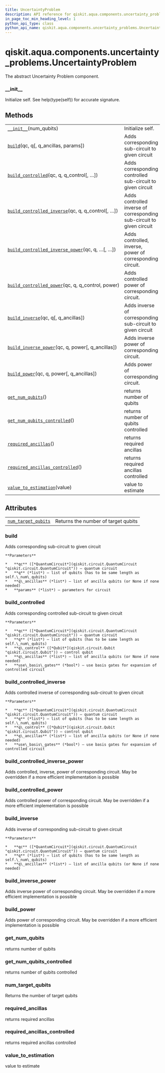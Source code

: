 ```yaml
---
title: UncertaintyProblem
description: API reference for qiskit.aqua.components.uncertainty_problems.UncertaintyProblem
in_page_toc_min_heading_level: 1
python_api_type: class
python_api_name: qiskit.aqua.components.uncertainty_problems.UncertaintyProblem
---
```


# qiskit.aqua.components.uncertainty\_problems.UncertaintyProblem

<Class id="qiskit.aqua.components.uncertainty_problems.UncertaintyProblem" isDedicatedPage={true} github="https://github.com/qiskit-community/qiskit-aqua/tree/stable/0.9/qiskit/aqua/components/uncertainty_problems/uncertainty_problem.py" signature="UncertaintyProblem(num_qubits)">
  The abstract Uncertainty Problem component.

  ### \_\_init\_\_

  <Function id="qiskit.aqua.components.uncertainty_problems.UncertaintyProblem.__init__" signature="__init__(num_qubits)">
    Initialize self. See help(type(self)) for accurate signature.
  </Function>

  ## Methods

  |                                                                                                                                                                                                                                                    |                                                                       |
  | -------------------------------------------------------------------------------------------------------------------------------------------------------------------------------------------------------------------------------------------------- | --------------------------------------------------------------------- |
  | [`__init__`](#qiskit.aqua.components.uncertainty_problems.UncertaintyProblem.__init__ "qiskit.aqua.components.uncertainty_problems.UncertaintyProblem.__init__")(num\_qubits)                                                                      | Initialize self.                                                      |
  | [`build`](#qiskit.aqua.components.uncertainty_problems.UncertaintyProblem.build "qiskit.aqua.components.uncertainty_problems.UncertaintyProblem.build")(qc, q\[, q\_ancillas, params])                                                             | Adds corresponding sub-circuit to given circuit                       |
  | [`build_controlled`](#qiskit.aqua.components.uncertainty_problems.UncertaintyProblem.build_controlled "qiskit.aqua.components.uncertainty_problems.UncertaintyProblem.build_controlled")(qc, q, q\_control\[, …])                                  | Adds corresponding controlled sub-circuit to given circuit            |
  | [`build_controlled_inverse`](#qiskit.aqua.components.uncertainty_problems.UncertaintyProblem.build_controlled_inverse "qiskit.aqua.components.uncertainty_problems.UncertaintyProblem.build_controlled_inverse")(qc, q, q\_control\[, …])          | Adds controlled inverse of corresponding sub-circuit to given circuit |
  | [`build_controlled_inverse_power`](#qiskit.aqua.components.uncertainty_problems.UncertaintyProblem.build_controlled_inverse_power "qiskit.aqua.components.uncertainty_problems.UncertaintyProblem.build_controlled_inverse_power")(qc, q, …\[, …]) | Adds controlled, inverse, power of corresponding circuit.             |
  | [`build_controlled_power`](#qiskit.aqua.components.uncertainty_problems.UncertaintyProblem.build_controlled_power "qiskit.aqua.components.uncertainty_problems.UncertaintyProblem.build_controlled_power")(qc, q, q\_control, power)               | Adds controlled power of corresponding circuit.                       |
  | [`build_inverse`](#qiskit.aqua.components.uncertainty_problems.UncertaintyProblem.build_inverse "qiskit.aqua.components.uncertainty_problems.UncertaintyProblem.build_inverse")(qc, q\[, q\_ancillas])                                             | Adds inverse of corresponding sub-circuit to given circuit            |
  | [`build_inverse_power`](#qiskit.aqua.components.uncertainty_problems.UncertaintyProblem.build_inverse_power "qiskit.aqua.components.uncertainty_problems.UncertaintyProblem.build_inverse_power")(qc, q, power\[, q\_ancillas])                    | Adds inverse power of corresponding circuit.                          |
  | [`build_power`](#qiskit.aqua.components.uncertainty_problems.UncertaintyProblem.build_power "qiskit.aqua.components.uncertainty_problems.UncertaintyProblem.build_power")(qc, q, power\[, q\_ancillas])                                            | Adds power of corresponding circuit.                                  |
  | [`get_num_qubits`](#qiskit.aqua.components.uncertainty_problems.UncertaintyProblem.get_num_qubits "qiskit.aqua.components.uncertainty_problems.UncertaintyProblem.get_num_qubits")()                                                               | returns number of qubits                                              |
  | [`get_num_qubits_controlled`](#qiskit.aqua.components.uncertainty_problems.UncertaintyProblem.get_num_qubits_controlled "qiskit.aqua.components.uncertainty_problems.UncertaintyProblem.get_num_qubits_controlled")()                              | returns number of qubits controlled                                   |
  | [`required_ancillas`](#qiskit.aqua.components.uncertainty_problems.UncertaintyProblem.required_ancillas "qiskit.aqua.components.uncertainty_problems.UncertaintyProblem.required_ancillas")()                                                      | returns required ancillas                                             |
  | [`required_ancillas_controlled`](#qiskit.aqua.components.uncertainty_problems.UncertaintyProblem.required_ancillas_controlled "qiskit.aqua.components.uncertainty_problems.UncertaintyProblem.required_ancillas_controlled")()                     | returns required ancillas controlled                                  |
  | [`value_to_estimation`](#qiskit.aqua.components.uncertainty_problems.UncertaintyProblem.value_to_estimation "qiskit.aqua.components.uncertainty_problems.UncertaintyProblem.value_to_estimation")(value)                                           | value to estimate                                                     |

  ## Attributes

  |                                                                                                                                                                                             |                                     |
  | ------------------------------------------------------------------------------------------------------------------------------------------------------------------------------------------- | ----------------------------------- |
  | [`num_target_qubits`](#qiskit.aqua.components.uncertainty_problems.UncertaintyProblem.num_target_qubits "qiskit.aqua.components.uncertainty_problems.UncertaintyProblem.num_target_qubits") | Returns the number of target qubits |

  ### build

  <Function id="qiskit.aqua.components.uncertainty_problems.UncertaintyProblem.build" signature="abstract build(qc, q, q_ancillas=None, params=None)">
    Adds corresponding sub-circuit to given circuit

    **Parameters**

    *   **qc** ([*QuantumCircuit*](qiskit.circuit.QuantumCircuit "qiskit.circuit.QuantumCircuit")) – quantum circuit
    *   **q** (*list*) – list of qubits (has to be same length as self.\_num\_qubits)
    *   **q\_ancillas** (*list*) – list of ancilla qubits (or None if none needed)
    *   **params** (*list*) – parameters for circuit
  </Function>

  ### build\_controlled

  <Function id="qiskit.aqua.components.uncertainty_problems.UncertaintyProblem.build_controlled" signature="build_controlled(qc, q, q_control, q_ancillas=None, use_basis_gates=True)">
    Adds corresponding controlled sub-circuit to given circuit

    **Parameters**

    *   **qc** ([*QuantumCircuit*](qiskit.circuit.QuantumCircuit "qiskit.circuit.QuantumCircuit")) – quantum circuit
    *   **q** (*list*) – list of qubits (has to be same length as self.\_num\_qubits)
    *   **q\_control** ([*Qubit*](qiskit.circuit.Qubit "qiskit.circuit.Qubit")) – control qubit
    *   **q\_ancillas** (*list*) – list of ancilla qubits (or None if none needed)
    *   **use\_basis\_gates** (*bool*) – use basis gates for expansion of controlled circuit
  </Function>

  ### build\_controlled\_inverse

  <Function id="qiskit.aqua.components.uncertainty_problems.UncertaintyProblem.build_controlled_inverse" signature="build_controlled_inverse(qc, q, q_control, q_ancillas=None, use_basis_gates=True)">
    Adds controlled inverse of corresponding sub-circuit to given circuit

    **Parameters**

    *   **qc** ([*QuantumCircuit*](qiskit.circuit.QuantumCircuit "qiskit.circuit.QuantumCircuit")) – quantum circuit
    *   **q** (*list*) – list of qubits (has to be same length as self.\_num\_qubits)
    *   **q\_control** ([*Qubit*](qiskit.circuit.Qubit "qiskit.circuit.Qubit")) – control qubit
    *   **q\_ancillas** (*list*) – list of ancilla qubits (or None if none needed)
    *   **use\_basis\_gates** (*bool*) – use basis gates for expansion of controlled circuit
  </Function>

  ### build\_controlled\_inverse\_power

  <Function id="qiskit.aqua.components.uncertainty_problems.UncertaintyProblem.build_controlled_inverse_power" signature="build_controlled_inverse_power(qc, q, q_control, power, q_ancillas=None, use_basis_gates=True)">
    Adds controlled, inverse, power of corresponding circuit. May be overridden if a more efficient implementation is possible
  </Function>

  ### build\_controlled\_power

  <Function id="qiskit.aqua.components.uncertainty_problems.UncertaintyProblem.build_controlled_power" signature="build_controlled_power(qc, q, q_control, power, q_ancillas=None, use_basis_gates=True)">
    Adds controlled power of corresponding circuit. May be overridden if a more efficient implementation is possible
  </Function>

  ### build\_inverse

  <Function id="qiskit.aqua.components.uncertainty_problems.UncertaintyProblem.build_inverse" signature="build_inverse(qc, q, q_ancillas=None)">
    Adds inverse of corresponding sub-circuit to given circuit

    **Parameters**

    *   **qc** ([*QuantumCircuit*](qiskit.circuit.QuantumCircuit "qiskit.circuit.QuantumCircuit")) – quantum circuit
    *   **q** (*list*) – list of qubits (has to be same length as self.\_num\_qubits)
    *   **q\_ancillas** (*list*) – list of ancilla qubits (or None if none needed)
  </Function>

  ### build\_inverse\_power

  <Function id="qiskit.aqua.components.uncertainty_problems.UncertaintyProblem.build_inverse_power" signature="build_inverse_power(qc, q, power, q_ancillas=None)">
    Adds inverse power of corresponding circuit. May be overridden if a more efficient implementation is possible
  </Function>

  ### build\_power

  <Function id="qiskit.aqua.components.uncertainty_problems.UncertaintyProblem.build_power" signature="build_power(qc, q, power, q_ancillas=None)">
    Adds power of corresponding circuit. May be overridden if a more efficient implementation is possible
  </Function>

  ### get\_num\_qubits

  <Function id="qiskit.aqua.components.uncertainty_problems.UncertaintyProblem.get_num_qubits" signature="get_num_qubits()">
    returns number of qubits
  </Function>

  ### get\_num\_qubits\_controlled

  <Function id="qiskit.aqua.components.uncertainty_problems.UncertaintyProblem.get_num_qubits_controlled" signature="get_num_qubits_controlled()">
    returns number of qubits controlled
  </Function>

  ### num\_target\_qubits

  <Function id="qiskit.aqua.components.uncertainty_problems.UncertaintyProblem.num_target_qubits" signature="property num_target_qubits">
    Returns the number of target qubits
  </Function>

  ### required\_ancillas

  <Function id="qiskit.aqua.components.uncertainty_problems.UncertaintyProblem.required_ancillas" signature="required_ancillas()">
    returns required ancillas
  </Function>

  ### required\_ancillas\_controlled

  <Function id="qiskit.aqua.components.uncertainty_problems.UncertaintyProblem.required_ancillas_controlled" signature="required_ancillas_controlled()">
    returns required ancillas controlled
  </Function>

  ### value\_to\_estimation

  <Function id="qiskit.aqua.components.uncertainty_problems.UncertaintyProblem.value_to_estimation" signature="value_to_estimation(value)">
    value to estimate
  </Function>
</Class>

